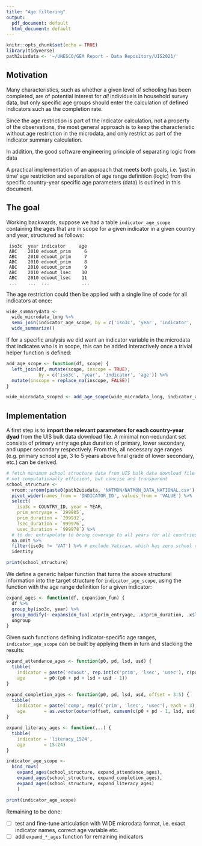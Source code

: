 ```yaml
---
title: "Age filtering"
output:
  pdf_document: default
  html_document: default
---
```


```r
knitr::opts_chunk$set(echo = TRUE)
library(tidyverse)
path2uisdata <- '~/UNESCO/GEM Report - Data Repository/UIS2021/'
```

## Motivation

Many characteristics, such as whether a given level of schooling has been completed, are of potential interest for *all* individuals in household survey data, but only specific age groups should enter the calculation of defined indicators such as the completion rate.

Since the age restriction is part of the indicator calculation, not a property of the observations, the most general approach is to keep the characteristic without age restriction in the microdata, and only restrict as part of the indicator summary calculation. 

In addition, the good software engineering principle of separating logic from data 

A practical implementation of an approach that meets both goals, i.e. ‘just in time’ age restriction and separation of age range definition (logic) from the specific country-year specific age parameters (data) is outlined in this document.

## The goal

Working backwards, suppose we had a table `indicator_age_scope` containing the ages that are in scope for a given indicator in a given country and year, structured as follows:

```
 iso3c  year indicator     age
 ABC    2010 eduout_prim     6
 ABC    2010 eduout_prim     7
 ABC    2010 eduout_prim     8
 ABC    2010 eduout_prim     9
 ABC    2010 eduout_lsec    10
 ABC    2010 eduout_lsec    11
 ...    ...  ...            ...
```

The age restriction could then be applied with a single line of code for all indicators at once:

```r
wide_summarydata <- 
  wide_microdata_long %>% 
  semi_join(indicator_age_scope, by = c('iso3c', 'year', 'indicator', 'age')) %>% 
  wide_summarize()

```

If for a specific analysis we did want an indicator variable in the microdata that indicates who is in scope, this can be added interactively once a trivial helper function is defined:

```r

add_age_scope <- function(df, scope) {
  left_join(df, mutate(scope, inscope = TRUE), 
            by = c('iso3c', 'year', 'indicator', 'age')) %>% 
  mutate(inscope = replace_na(inscope, FALSE))
}

wide_microdata_scoped <- add_age_scope(wide_microdata_long, indicator_age_scope)

```

## Implementation

A first step is to **import the relevant parameters for each country-year dyad** from the UIS bulk data download file. A minimal non-redundant set consists of primary entry age plus duration of primary, lower secondary, and upper secondary respectively. From this, all necessary age ranges (e.g. primary school age, 3 to 5 years above final grade of lower secondary, etc.) can be derived.

```r
# fetch minimum school structure data from UIS bulk data download file
# not computationally efficient, but concise and transparent
school_structure <- 
  vroom::vroom(paste0(path2uisdata, 'NATMON/NATMON_DATA_NATIONAL.csv'), na = '') %>%
  pivot_wider(names_from = 'INDICATOR_ID', values_from = 'VALUE') %>% 
  select(
    iso3c = COUNTRY_ID, year = YEAR,
    prim_entryage = `299905`, 
    prim_duration = `299932`, 
    lsec_duration = `999976`, 
    usec_duration = `999978`) %>% 
  # to do: extrapolate to bring coverage to all years for all countries
  na.omit %>% 
  filter(iso3c != 'VAT') %>% # exclude Vatican, which has zero school durations
  identity  
```

```r
print(school_structure)
```

We define a generic helper function that turns the above structural information into the target structure for `indicator_age_scope`, using the function with the age range definition for a given indicator:

```r
expand_ages <- function(df, expansion_fun) {
  df %>%
  group_by(iso3c, year) %>% 
  group_modify(~ expansion_fun(.x$prim_entryage, .x$prim_duration, .x$lsec_duration, .x$usec_duration)) %>%
  ungroup
}
```

Given such functions defining indicator-specific age ranges, `indicator_age_scope` can be built by applying them in turn and stacking the results:

```r
expand_attendance_ages <- function(p0, pd, lsd, usd) {
  tibble(
    indicator = paste('eduout', rep.int(c('prim', 'lsec', 'usec'), c(pd, lsd, usd)), sep = '_'),
    age       = p0:(p0 + pd + lsd + usd - 1))
}

expand_completion_ages <- function(p0, pd, lsd, usd, offset = 3:5) {
  tibble(
    indicator = paste('comp', rep(c('prim', 'lsec', 'usec'), each = 3), 'v2', sep = '_'),
    age       = as.vector(outer(offset, cumsum(c(p0 + pd - 1, lsd, usd)), "+")))
}

expand_literacy_ages <- function(...) {
  tibble(
    indicator = 'literacy_1524',
    age       = 15:24)
}

indicator_age_scope <- 
  bind_rows(
    expand_ages(school_structure, expand_attendance_ages),
    expand_ages(school_structure, expand_completion_ages),
    expand_ages(school_structure, expand_literacy_ages)
    )

print(indicator_age_scope)
```

Remaining to be done:

- [ ] test and fine-tune articulation with WIDE microdata format, i.e. exact indicator names, correct age variable etc.
- [ ] add `expand_*_ages` function for remaining indicators

